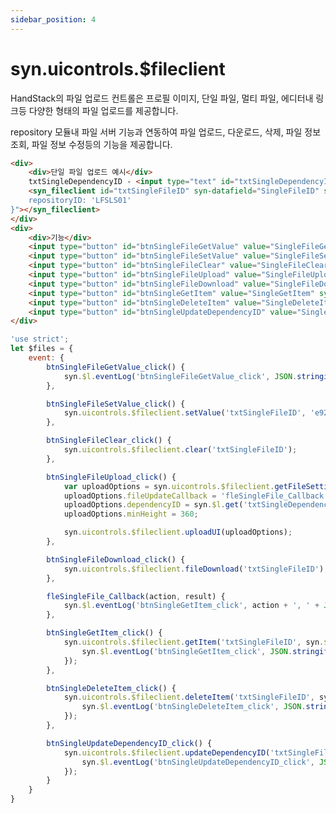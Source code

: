 ```yaml
---
sidebar_position: 4
---
```


# syn.uicontrols.$fileclient

HandStack의 파일 업로드 컨트롤은 프로필 이미지, 단일 파일, 멀티 파일, 에디터내 링크등 다양한 형태의 파일 업로드를 제공합니다.

repository 모듈내 파일 서버 기능과 연동하여 파일 업로드, 다운로드, 삭제, 파일 정보 조회, 파일 정보 수정등의 기능을 제공합니다.

```html
<div>
    <div>단일 파일 업로드 예시</div>
    txtSingleDependencyID - <input type="text" id="txtSingleDependencyID" value="SingleDependencyID" />
    <syn_fileclient id="txtSingleFileID" syn-datafield="SingleFileID" syn-options="{
	repositoryID: 'LFSLS01'
}"></syn_fileclient>
</div>
<div>
    <div>기능</div>
    <input type="button" id="btnSingleFileGetValue" value="SingleFileGetValue" syn-events="['click']" />
    <input type="button" id="btnSingleFileSetValue" value="SingleFileSetValue" syn-events="['click']" />
    <input type="button" id="btnSingleFileClear" value="SingleFileClear" syn-events="['click']" />
    <input type="button" id="btnSingleFileUpload" value="SingleFileUpload" syn-events="['click']" />
    <input type="button" id="btnSingleFileDownload" value="SingleFileDownload" syn-events="['click']" />
    <input type="button" id="btnSingleGetItem" value="SingleGetItem" syn-events="['click']" />
    <input type="button" id="btnSingleDeleteItem" value="SingleDeleteItem" syn-events="['click']" />
    <input type="button" id="btnSingleUpdateDependencyID" value="SingleUpdateDependencyID" syn-events="['click']" />
</div>
```

```javascript
'use strict';
let $files = {
    event: {
        btnSingleFileGetValue_click() {
            syn.$l.eventLog('btnSingleFileGetValue_click', JSON.stringify(syn.uicontrols.$fileclient.getValue('txtSingleFileID')));
        },

        btnSingleFileSetValue_click() {
            syn.uicontrols.$fileclient.setValue('txtSingleFileID', 'e9259ffe12534c83957906bdb2ff7d6b');
        },

        btnSingleFileClear_click() {
            syn.uicontrols.$fileclient.clear('txtSingleFileID');
        },

        btnSingleFileUpload_click() {
            var uploadOptions = syn.uicontrols.$fileclient.getFileSetting('txtSingleFileID');
            uploadOptions.fileUpdateCallback = 'fleSingleFile_Callback';
            uploadOptions.dependencyID = syn.$l.get('txtSingleDependencyID').value != '' ? syn.$l.get('txtSingleDependencyID').value : syn.uicontrols.$fileclient.getTemporaryDependencyID('txtSingleDependencyID');
            uploadOptions.minHeight = 360;

            syn.uicontrols.$fileclient.uploadUI(uploadOptions);
        },

        btnSingleFileDownload_click() {
            syn.uicontrols.$fileclient.fileDownload('txtSingleFileID');
        },

        fleSingleFile_Callback(action, result) {
            syn.$l.eventLog('btnSingleGetItem_click', action + ', ' + JSON.stringify(result));
        },

        btnSingleGetItem_click() {
            syn.uicontrols.$fileclient.getItem('txtSingleFileID', syn.$l.get('txtSingleFileID').value, function (result) {
                syn.$l.eventLog('btnSingleGetItem_click', JSON.stringify(result));
            });
        },

        btnSingleDeleteItem_click() {
            syn.uicontrols.$fileclient.deleteItem('txtSingleFileID', syn.$l.get('txtSingleFileID').value, function (result) {
                syn.$l.eventLog('btnSingleDeleteItem_click', JSON.stringify(result));
            });
        },

        btnSingleUpdateDependencyID_click() {
            syn.uicontrols.$fileclient.updateDependencyID('txtSingleFileID', syn.$l.get('txtSingleDependencyID').value, 'targetDependencyID', function (result) {
                syn.$l.eventLog('btnSingleUpdateDependencyID_click', JSON.stringify(result));
            });
        }
    }
}
```